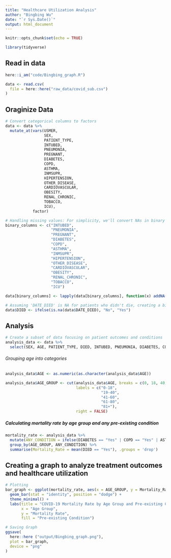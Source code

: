 ```yaml
---
title: "Healthcare Utilization Analysis"
author: "Bingbing Wu"
date: "`r Sys.Date()`"
output: html_document
---
```


```r
knitr::opts_chunk$set(echo = TRUE)
```

```r
library(tidyverse)
```

## Read in data
```r
here::i_am("code/Bingbing_graph.R")

data <- read.csv(
  file = here::here("raw_data/covid_sub.csv")
)
```

## Oraginize Data
```r
# Convert categorical columns to factors
data <- data %>%
  mutate_at(vars(USMER, 
                 SEX, 
                 PATIENT_TYPE, 
                 INTUBED, 
                 PNEUMONIA, 
                 PREGNANT, 
                 DIABETES, 
                 COPD, 
                 ASTHMA, 
                 INMSUPR, 
                 HIPERTENSION, 
                 OTHER_DISEASE, 
                 CARDIOVASCULAR, 
                 OBESITY, 
                 RENAL_CHRONIC, 
                 TOBACCO, 
                 ICU), 
            factor)
```

```r
# Handling missing values: For simplicity, we'll convert NAs in binary columns to "Unknown"
binary_columns <- c("INTUBED", 
                    "PNEUMONIA", 
                    "PREGNANT", 
                    "DIABETES", 
                    "COPD", 
                    "ASTHMA", 
                    "INMSUPR", 
                    "HIPERTENSION", 
                    "OTHER_DISEASE", 
                    "CARDIOVASCULAR", 
                    "OBESITY", 
                    "RENAL_CHRONIC", 
                    "TOBACCO", 
                    "ICU")

data[binary_columns] <- lapply(data[binary_columns], function(x) addNA(x, ifany = TRUE))
```

```r
# Assuming 'DATE_DIED' is NA for patients who didn't die, creating a binary outcome variable for mortality
data$DIED <- ifelse(is.na(data$DATE_DIED), "No", "Yes")
```

## Analysis
```r
# Create a subset of data focusing on patient outcomes and conditions
analysis_data <- data %>%
  select(SEX, AGE, PATIENT_TYPE, DIED, INTUBED, PNEUMONIA, DIABETES, COPD, ASTHMA, INMSUPR, HIPERTENSION, OTHER_DISEASE, CARDIOVASCULAR, OBESITY, RENAL_CHRONIC, TOBACCO, ICU)

```

###### Grouping age into categories
```r
analysis_data$AGE <- as.numeric(as.character(analysis_data$AGE))

analysis_data$AGE_GROUP <- cut(analysis_data$AGE, breaks = c(0, 18, 40, 60, 80, Inf), 
                               labels = c("0-18", 
                                          "19-40", 
                                          "41-60", 
                                          "61-80", 
                                          "81+"), 
                               right = FALSE)
```

##### Calculating mortality rate by age group and any pre-existing condition
```r
mortality_rate <- analysis_data %>%
  mutate(ANY_CONDITION = ifelse(DIABETES == "Yes" | COPD == "Yes" | ASTHMA == "Yes" | INMSUPR == "Yes" | HIPERTENSION == "Yes" | OTHER_DISEASE == "Yes" | CARDIOVASCULAR == "Yes" | OBESITY == "Yes" | RENAL_CHRONIC == "Yes" | TOBACCO == "Yes", "Yes", "No")) %>%
  group_by(AGE_GROUP, ANY_CONDITION) %>%
  summarise(Mortality_Rate = mean(DIED == "Yes"), .groups = 'drop')
```

## Creating a graph to analyze treatment outcomes and healthcare utilization
```r
# Plotting
bar_graph <- ggplot(mortality_rate, aes(x = AGE_GROUP, y = Mortality_Rate, fill = ANY_CONDITION)) +
  geom_bar(stat = "identity", position = "dodge") +
  theme_minimal() +
  labs(title = "COVID-19 Mortality Rate by Age Group and Pre-existing Condition",
       x = "Age Group",
       y = "Mortality Rate",
       fill = "Pre-existing Condition")
```
```r
# Saving Graph
ggsave(
  here::here ("output/Bingbing_graph.png"),
  plot = bar_graph,
  device = "png"
)
```

